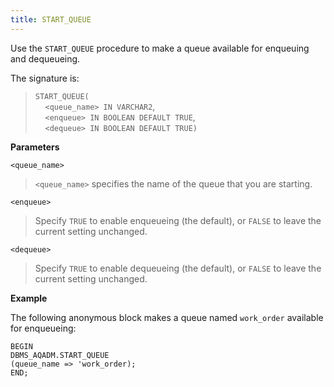```yaml
---
title: START_QUEUE
---
```


Use the `START_QUEUE` procedure to make a queue available for enqueuing and dequeueing.

The signature is:

> `START_QUEUE(`  
>     `<queue_name> IN VARCHAR2`,  
>     `<enqueue> IN BOOLEAN DEFAULT TRUE`,  
>     `<dequeue> IN BOOLEAN DEFAULT TRUE)`

**Parameters**

`<queue_name>`

> `<queue_name>` specifies the name of the queue that you are starting.

`<enqueue>`

> Specify `TRUE` to enable enqueueing (the default), or `FALSE` to leave the current setting unchanged.

`<dequeue>`

> Specify `TRUE` to enable dequeueing (the default), or `FALSE` to leave the current setting unchanged.

**Example**

The following anonymous block makes a queue named `work_order` available for enqueueing:

``` text
BEGIN
DBMS_AQADM.START_QUEUE
(queue_name => 'work_order);
END;
```
